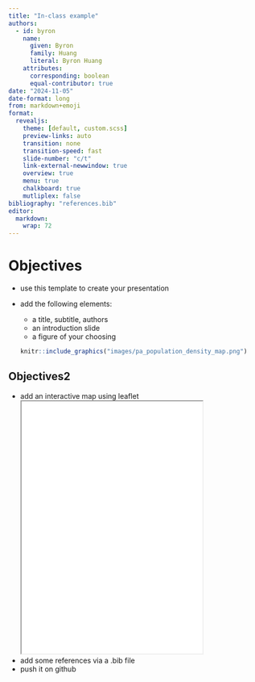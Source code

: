 ```yaml
---
title: "In-class example"
authors:
  - id: byron
    name:
      given: Byron
      family: Huang
      literal: Byron Huang
    attributes:
      corresponding: boolean
      equal-contributor: true
date: "2024-11-05"
date-format: long
from: markdown+emoji
format:
  revealjs:
    theme: [default, custom.scss]
    preview-links: auto
    transition: none
    transition-speed: fast
    slide-number: "c/t"
    link-external-newwindow: true
    overview: true
    menu: true
    chalkboard: true
    mutliplex: false
bibliography: "references.bib"
editor: 
  markdown: 
    wrap: 72
---
```


# Objectives
::: fragment
-   use this template to create your presentation

-   add the following elements:

    -   a title, subtitle, authors
    -   an introduction slide
    -   a figure of your choosing

    ```r
    knitr::include_graphics("images/pa_population_density_map.png")
    ```
:::

## Objectives2

-   add an interactive map using leaflet <iframe src="images/pa_population_density_map.html" width="75%" height="500px"></iframe>
-   add some references via a .bib file
-   push it on github
